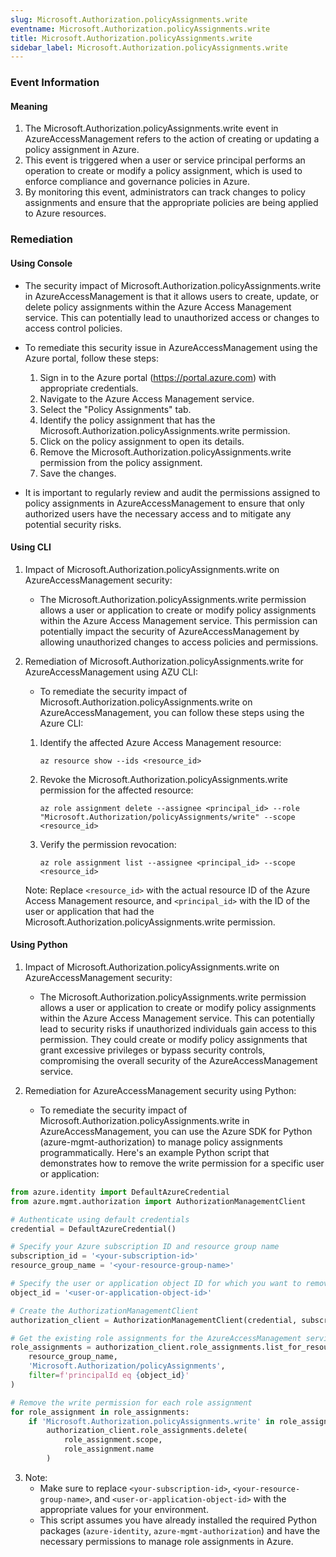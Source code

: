 ```yaml
--- 
slug: Microsoft.Authorization.policyAssignments.write
eventname: Microsoft.Authorization.policyAssignments.write
title: Microsoft.Authorization.policyAssignments.write
sidebar_label: Microsoft.Authorization.policyAssignments.write
---
```

                       
### Event Information

#### Meaning

1. The Microsoft.Authorization.policyAssignments.write event in AzureAccessManagement refers to the action of creating or updating a policy assignment in Azure.
2. This event is triggered when a user or service principal performs an operation to create or modify a policy assignment, which is used to enforce compliance and governance policies in Azure.
3. By monitoring this event, administrators can track changes to policy assignments and ensure that the appropriate policies are being applied to Azure resources.

### Remediation

#### Using Console

- The security impact of Microsoft.Authorization.policyAssignments.write in AzureAccessManagement is that it allows users to create, update, or delete policy assignments within the Azure Access Management service. This can potentially lead to unauthorized access or changes to access control policies.

- To remediate this security issue in AzureAccessManagement using the Azure portal, follow these steps:
  1. Sign in to the Azure portal (https://portal.azure.com) with appropriate credentials.
  2. Navigate to the Azure Access Management service.
  3. Select the "Policy Assignments" tab.
  4. Identify the policy assignment that has the Microsoft.Authorization.policyAssignments.write permission.
  5. Click on the policy assignment to open its details.
  6. Remove the Microsoft.Authorization.policyAssignments.write permission from the policy assignment.
  7. Save the changes.

- It is important to regularly review and audit the permissions assigned to policy assignments in AzureAccessManagement to ensure that only authorized users have the necessary access and to mitigate any potential security risks.

#### Using CLI

1. Impact of Microsoft.Authorization.policyAssignments.write on AzureAccessManagement security:
   - The Microsoft.Authorization.policyAssignments.write permission allows a user or application to create or modify policy assignments within the Azure Access Management service. This permission can potentially impact the security of AzureAccessManagement by allowing unauthorized changes to access policies and permissions.

2. Remediation of Microsoft.Authorization.policyAssignments.write for AzureAccessManagement using AZU CLI:
   - To remediate the security impact of Microsoft.Authorization.policyAssignments.write on AzureAccessManagement, you can follow these steps using the Azure CLI:

   1. Identify the affected Azure Access Management resource:
      ```
      az resource show --ids <resource_id>
      ```

   2. Revoke the Microsoft.Authorization.policyAssignments.write permission for the affected resource:
      ```
      az role assignment delete --assignee <principal_id> --role "Microsoft.Authorization/policyAssignments/write" --scope <resource_id>
      ```

   3. Verify the permission revocation:
      ```
      az role assignment list --assignee <principal_id> --scope <resource_id>
      ```

   Note: Replace `<resource_id>` with the actual resource ID of the Azure Access Management resource, and `<principal_id>` with the ID of the user or application that had the Microsoft.Authorization.policyAssignments.write permission.

#### Using Python

1. Impact of Microsoft.Authorization.policyAssignments.write on AzureAccessManagement security:
   - The Microsoft.Authorization.policyAssignments.write permission allows a user or application to create or modify policy assignments within the Azure Access Management service. This can potentially lead to security risks if unauthorized individuals gain access to this permission. They could create or modify policy assignments that grant excessive privileges or bypass security controls, compromising the overall security of the AzureAccessManagement service.

2. Remediation for AzureAccessManagement security using Python:
   - To remediate the security impact of Microsoft.Authorization.policyAssignments.write in AzureAccessManagement, you can use the Azure SDK for Python (azure-mgmt-authorization) to manage policy assignments programmatically. Here's an example Python script that demonstrates how to remove the write permission for a specific user or application:

```python
from azure.identity import DefaultAzureCredential
from azure.mgmt.authorization import AuthorizationManagementClient

# Authenticate using default credentials
credential = DefaultAzureCredential()

# Specify your Azure subscription ID and resource group name
subscription_id = '<your-subscription-id>'
resource_group_name = '<your-resource-group-name>'

# Specify the user or application object ID for which you want to remove the write permission
object_id = '<user-or-application-object-id>'

# Create the AuthorizationManagementClient
authorization_client = AuthorizationManagementClient(credential, subscription_id)

# Get the existing role assignments for the AzureAccessManagement service
role_assignments = authorization_client.role_assignments.list_for_resource(
    resource_group_name,
    'Microsoft.Authorization/policyAssignments',
    filter=f'principalId eq {object_id}'
)

# Remove the write permission for each role assignment
for role_assignment in role_assignments:
    if 'Microsoft.Authorization.policyAssignments.write' in role_assignment.role_definition_id:
        authorization_client.role_assignments.delete(
            role_assignment.scope,
            role_assignment.name
        )
```

3. Note:
   - Make sure to replace `<your-subscription-id>`, `<your-resource-group-name>`, and `<user-or-application-object-id>` with the appropriate values for your environment.
   - This script assumes you have already installed the required Python packages (`azure-identity`, `azure-mgmt-authorization`) and have the necessary permissions to manage role assignments in Azure.


 